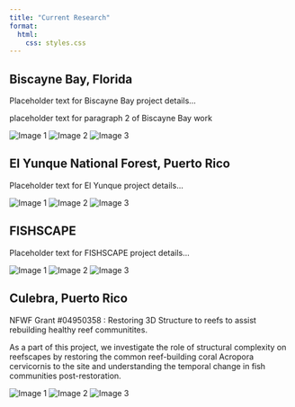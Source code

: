 ```yaml
---
title: "Current Research" 
format:
  html:
    css: styles.css
---
```

```{=html}
<div class="body-section gray">
  <h2>Biscayne Bay, Florida</h2>
  <p>Placeholder text for Biscayne Bay project details...</p>
  <p>placeholder text for paragraph 2 of Biscayne Bay work</p>
  
  <div class="image-gallery">
    <img src="images/jon.jpg" alt="Image 1">
    <img src="images/Luquillo.jpg" alt="Image 2">
    <img src="images/nico.jpg" alt="Image 3">
  </div>
</div>


<div class="body-section">
  <h2>El Yunque National Forest, Puerto Rico</h2>
  <p>Placeholder text for El Yunque project details...</p>

  <div class="image-gallery">
    <img src="path-to-image1.jpg" alt="Image 1">
    <img src="path-to-image2.jpg" alt="Image 2">
    <img src="path-to-image3.jpg" alt="Image 3">
  </div>
</div>


<div class="body-section gray">
  <h2>FISHSCAPE</h2>
  <p>Placeholder text for FISHSCAPE project details...</p>
  
  <div class="image-gallery">
    <img src="path-to-image1.jpg" alt="Image 1">
    <img src="path-to-image2.jpg" alt="Image 2">
    <img src="path-to-image3.jpg" alt="Image 3">
  </div>
</div>


<div class="body-section">
  <h2>Culebra, Puerto Rico</h2>
  <p>NFWF Grant #04950358 : Restoring 3D Structure to reefs to assist rebuilding healthy reef communitites.</p>
  <p>As a part of this project, we investigate the role of structural complexity on reefscapes by restoring the common reef-building coral Acropora cervicornis to the site and understanding the temporal change in fish communities post-restoration.</p>

  <div class="image-gallery">
    <img src="path-to-image1.jpg" alt="Image 1">
    <img src="path-to-image2.jpg" alt="Image 2">
    <img src="path-to-image3.jpg" alt="Image 3">
  </div>
</div>
```